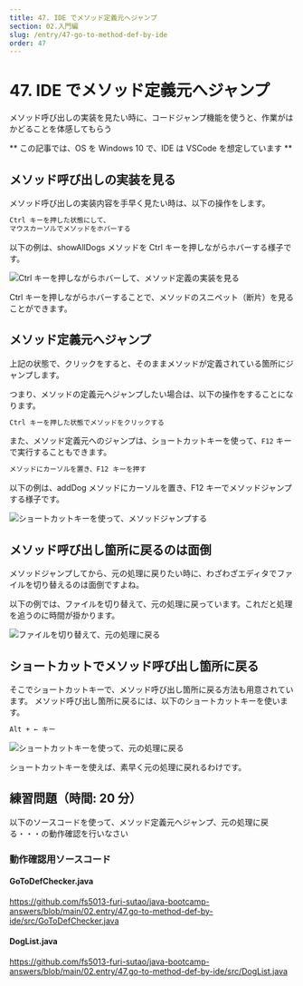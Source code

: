 ```yaml
---
title: 47. IDE でメソッド定義元へジャンプ
section: 02.入門編
slug: /entry/47-go-to-method-def-by-ide
order: 47
---
```


# 47. IDE でメソッド定義元へジャンプ

<p className="goal">メソッド呼び出しの実装を見たい時に、コードジャンプ機能を使うと、作業がはかどることを体感してもらう</p>

** この記事では、OS を Windows 10 で、IDE は VSCode を想定しています **

## メソッド呼び出しの実装を見る

メソッド呼び出しの実装内容を手早く見たい時は、以下の操作をします。

```txt title=メソッド呼び出しの実装を見る
Ctrl キーを押した状態にして、
マウスカーソルでメソッドをホバーする
```

以下の例は、showAllDogs メソッドを Ctrl キーを押しながらホバーする様子です。

![Ctrl キーを押しながらホバーして、メソッド定義の実装を見る](./images/method_ctrl_hover_in_vscode.gif)

Ctrl キーを押しながらホバーすることで、メソッドのスニペット（断片）を見ることができます。

## メソッド定義元へジャンプ

上記の状態で、クリックをすると、そのままメソッドが定義されている箇所にジャンプします。

つまり、メソッドの定義元へジャンプしたい場合は、以下の操作をすることになります。

```txt title=メソッド定義元へジャンプ：方法①
Ctrl キーを押した状態でメソッドをクリックする
```

また、メソッド定義元へのジャンプは、ショートカットキーを使って、`F12` キーで実行することもできます。

```txt title=メソッド定義元へジャンプ：方法②
メソッドにカーソルを置き、F12 キーを押す
```

以下の例は、addDog メソッドにカーソルを置き、F12 キーでメソッドジャンプする様子です。

![ショートカットキーを使って、メソッドジャンプする](./images/go_to_def_method_in_vscode.gif)

## メソッド呼び出し箇所に戻るのは面倒

メソッドジャンプしてから、元の処理に戻りたい時に、わざわざエディタでファイルを切り替えるのは面倒ですよね。

以下の例では、ファイルを切り替えて、元の処理に戻っています。これだと処理を追うのに時間が掛かります。

![ファイルを切り替えて、元の処理に戻る](./images/go_back_with_changing_files_in_vscode.gif)

## ショートカットでメソッド呼び出し箇所に戻る

そこでショートカットキーで、メソッド呼び出し箇所に戻る方法も用意されています。
メソッド呼び出し箇所に戻るには、以下のショートカットキーを使います。

```txt title=メソッド呼び出し箇所に戻る
Alt + ← キー
```

![ショートカットキーを使って、元の処理に戻る](./images/go_back_to_method_call_in_vscode.gif)

ショートカットキーを使えば、素早く元の処理に戻れるわけです。

## 練習問題（時間: 20 分）

以下のソースコードを使って、メソッド定義元へジャンプ、元の処理に戻る・・・の動作確認を行いなさい

### 動作確認用ソースコード

#### GoToDefChecker.java

https://github.com/fs5013-furi-sutao/java-bootcamp-answers/blob/main/02.entry/47.go-to-method-def-by-ide/src/GoToDefChecker.java

#### DogList.java

https://github.com/fs5013-furi-sutao/java-bootcamp-answers/blob/main/02.entry/47.go-to-method-def-by-ide/src/DogList.java
